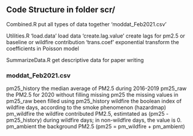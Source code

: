 ## Code Structure in folder scr/

Combined.R
  put all types of data together 'moddat_Feb2021.csv'

Utilities.R
    'load.data'           load data
    'create.lag.value'    create lags for pm2.5 or baseline or wildfire contribution 
    'trans.coef'          exponential transform the coefficients in Poisson model 

SummarizeData.R
    get descriptive data for paper writing
    
### moddat_Feb2021.csv
pm25_history  the median average of PM2.5 during 2016-2019
pm25_raw      the PM2.5 for 2020 without filling missing 
pm25          the missing values in pm25_raw been filled using pm25_history
wildfire      the boolean index of wildfire days, according to the smoke phenomenon (hazardmap)
pm_wildfire   the wildfire contributed PM2.5, estimtated as (pm25 - pm25_history) during wildfire days; in non-wildfire days, the value is 0.
pm_ambient    the background PM2.5 (pm25 = pm_wildfire + pm_ambient)
